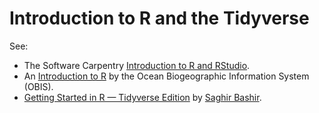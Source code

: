 # Introduction to R and the Tidyverse

See:

- The Software Carpentry [Introduction to R and RStudio](https://swcarpentry.github.io/r-novice-gapminder/01-rstudio-intro/).
- An [Introduction to R](https://obis.org/manual/intror/) by the Ocean Biogeographic Information System (OBIS).
- [Getting Started in R &mdash; Tidyverse Edition](./course_material/Getting-Started-in-R.pdf) by [Saghir Bashir](https://github.com/saghirb/Getting-Started-in-R/).

